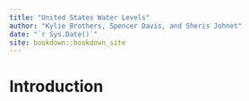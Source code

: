 ```yaml
--- 
title: "United States Water Levels"
author: "Kylie Brothers, Spencer Davis, and Sheris Johnet"
date: "`r Sys.Date()`"
site: bookdown::bookdown_site
---
```


# Introduction

